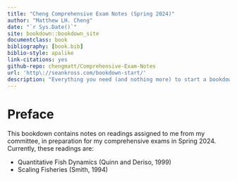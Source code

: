 ```yaml
--- 
title: "Cheng Comprehensive Exam Notes (Spring 2024)"
author: "Matthew LH. Cheng"
date: "`r Sys.Date()`"
site: bookdown::bookdown_site
documentclass: book
bibliography: [book.bib]
biblio-style: apalike
link-citations: yes
github-repo: chengmatt/Comprehensive-Exam-Notes
url: 'http\://seankross.com/bookdown-start/'
description: "Everything you need (and nothing more) to start a bookdown book."
---
```


# Preface {-}

This bookdown contains notes on readings assigned to me from my committee, in preparation for my comprehensive exams in Spring 2024. Currently, these readings are:

- Quantitative Fish Dynamics (Quinn and Deriso, 1999)
- Scaling Fisheries (Smith, 1994)
